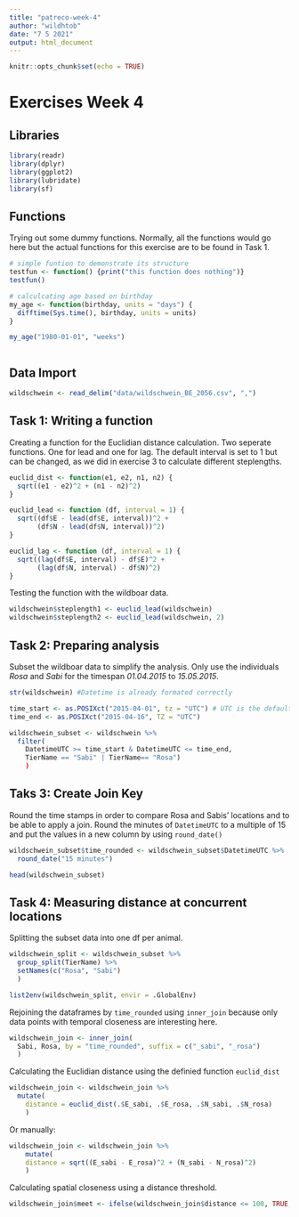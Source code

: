 ```yaml
---
title: "patreco-week-4"
author: "wildhtob"
date: "7 5 2021"
output: html_document
---
```


```r
knitr::opts_chunk$set(echo = TRUE)
```

# Exercises Week 4

## Libraries

```r

library(readr)        
library(dplyr)        
library(ggplot2)      
library(lubridate)
library(sf) 

```

## Functions

Trying out some dummy functions. Normally, all the functions would go here but the actual functions for this exercise are to be found in Task 1.

```r

# simple funtion to demonstrate its structure
testfun <- function() {print("this function does nothing")}
testfun()

# calculcating age based on birthday
my_age <- function(birthday, units = "days") {
  difftime(Sys.time(), birthday, units = units)
}

my_age("1980-01-01", "weeks")



```

## Data Import

```r

wildschwein <- read_delim("data/wildschwein_BE_2056.csv", ",")


```

## Task 1: Writing a function

Creating a function for the Euclidian distance calculation. Two seperate functions. One for lead and one for lag. The default interval is set to 1 but can be changed, as we did in exercise 3 to calculate different steplengths.

```r

euclid_dist <- function(e1, e2, n1, n2) {
  sqrt((e1 - e2)^2 + (n1 - n2)^2)
}

euclid_lead <- function (df, interval = 1) {
  sqrt((df$E - lead(df$E, interval))^2 + 
       (df$N - lead(df$N, interval))^2)
}

euclid_lag <- function (df, interval = 1) {
  sqrt((lag(df$E, interval) - df$E)^2 + 
       (lag(df$N, interval) - df$N)^2)
}

```

Testing the function with the wildboar data.

```r

wildschwein$steplength1 <- euclid_lead(wildschwein)
wildschwein$steplength2 <- euclid_lead(wildschwein, 2)

```

## Task 2: Preparing analysis

Subset the wildboar data to simplify the analysis. Only use the individuals *Rosa* and *Sabi* for the timespan *01.04.2015* to *15.05.2015*.

```r

str(wildschwein) #Datetime is already formated correctly

time_start <- as.POSIXct("2015-04-01", tz = "UTC") # UTC is the default timzone
time_end <- as.POSIXct("2015-04-16", TZ = "UTC")

wildschwein_subset <- wildschwein %>% 
  filter(
    DatetimeUTC >= time_start & DatetimeUTC <= time_end,
    TierName == "Sabi" | TierName== "Rosa")
    )

```

## Taks 3: Create Join Key

Round the time stamps in order to compare Rosa and Sabis' locations and to be able to apply a join. Round the minutes of `DatetimeUTC` to a multiple of 15 and put the values in a new column by using `round_date()`

```r

wildschwein_subset$time_rounded <- wildschwein_subset$DatetimeUTC %>% 
  round_date("15 minutes")

head(wildschwein_subset)

```

## Task 4: Measuring distance at concurrent locations

Splitting the subset data into one df per animal.

```r

wildschwein_split <- wildschwein_subset %>% 
  group_split(TierName) %>% 
  setNames(c("Rosa", "Sabi")
  )

list2env(wildschwein_split, envir = .GlobalEnv)


```

Rejoining the dataframes by `time_rounded` using `inner_join` because only data points with temporal closeness are interesting here.

```r


wildschwein_join <- inner_join(
  Sabi, Rosa, by = "time_rounded", suffix = c("_sabi", "_rosa")
  )


```

Calculating the Euclidian distance using the definied function `euclid_dist`

```r
wildschwein_join <- wildschwein_join %>%  
  mutate(
    distance = euclid_dist(.$E_sabi, .$E_rosa, .$N_sabi, .$N_rosa)
    )
```

Or manually:

```r
wildschwein_join <- wildschwein_join %>%
    mutate(
    distance = sqrt((E_sabi - E_rosa)^2 + (N_sabi - N_rosa)^2)
    )
```

Calculating spatial closeness using a distance threshold.

```r

wildschwein_join$meet <- ifelse(wildschwein_join$distance <= 100, TRUE, FALSE)

```

